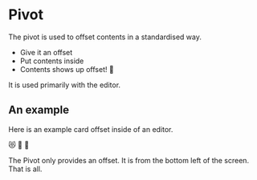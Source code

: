 # Pivot


<Meta title="draggable/Pivot" component={Pivot} />

The pivot is used to offset contents in a standardised way.

 * Give it an offset
 * Put contents inside
 * Contents shows up offset! 🎉

It is used primarily with the editor.

## An example

Here is an example card offset inside of an editor.

<MajaContext>
  <ExamplePartialEditor>
    <Pivot offset={{ x: 120, y: 120 }}>
      <EditorCard>
        <EditorCardButton>😻</EditorCardButton>
        <EditorCardButton>🐶</EditorCardButton>
        <EditorCardButton>🐼</EditorCardButton>
      </EditorCard>
    </Pivot>
  </ExamplePartialEditor>
</MajaContext>

The Pivot only provides an offset. It is from the bottom left of the screen. That is all.
